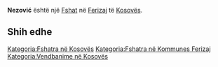 {{Fshat në Kosovës
 | Emri                = Nezović
| srp_N_name = Nezović
| srp_N_FULL_NAME_RO = Nezović
| srp_N_FULL_NAME_ND_RO = Nezovic
| srp_N_SORT_NAME_RG = NEZOVIC
| srp_N_FULL_NAME_RG = Nezović
| srp_N_FULL_NAME_ND_RG = Nezovic

 | Emri (Rasa dhanore) = 
 | Figura              = 
 | Shteti              = Kosovo
 | Komuna              = Ferizaj
 | Kodi postar         = 
 | Sipërfaqja          = 

 | Popullsia           = 

 | Regj. i popullsisë  = 
 | Dend. e popullsisë  = 
 | Faqja zyrtare       = 
 <!--- Koordinatat ----> 
 | Gjerësia            = 42.425278
 | Gjatësia            = 20.795833
 | Lartësia            = 
}}
'''Nezović''' është një [[Fshat]] në [[Ferizaj]] të [[Kosovës]].

<!-- == Gjeografia == -->
<!-- == Historia == -->
<!-- == Demografia == -->
== Shih edhe ==
{{Komuna Ferizaj}}
{{Kosovo-Administrata-Cung}}

[[Kategoria:Fshatra në Kosovës]]
[[Kategoria:Fshatra në Kommunes Ferizaj]]
[[Kategoria:Vendbanime në Kosovës]]